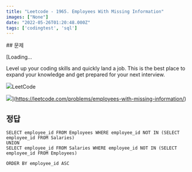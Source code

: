 ```yaml
---
title: "Leetcode - 1965. Employees With Missing Information"
images: ["None"]
date: "2022-05-26T01:20:48.000Z"
tags: ['codingtest', 'sql']
---
```


<TOCInline toc={props.toc} asDisclosure />
## 문제

[Loading...

Level up your coding skills and quickly land a job. This is the best place to expand your knowledge and get prepared for your next interview.

![](https://leetcode.com/favicon-192x192.png)LeetCode

![](https://leetcode.com/static/images/LeetCode_Sharing.png)](https://leetcode.com/problems/employees-with-missing-information/)

## 정답

```
SELECT employee_id FROM Employees WHERE employee_id NOT IN (SELECT employee_id FROM Salaries)
UNION 
SELECT employee_id FROM Salaries WHERE employee_id NOT IN (SELECT employee_id FROM Employees)

ORDER BY employee_id ASC
```
